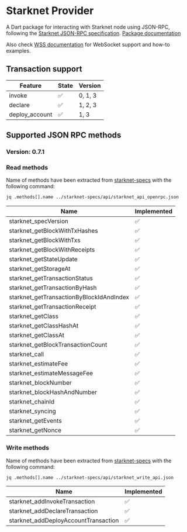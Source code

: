 # Starknet Provider

A Dart package for interacting with Starknet node using JSON-RPC, following the [Starknet JSON-RPC specification](https://github.com/starkware-libs/starknet-specs.git).
[Package documentation](https://pub.dev/documentation/starknet_provider/latest/)

Also check [WSS documentation](packages/starknet-provider-wss) for WebSocket support and how-to examples.

## Transaction support

| Feature        | State | Version |
| -------------- | ----- | ------- |
| invoke         | ✅    | 0, 1, 3 |
| declare        | ✅    | 1, 2, 3 |
| deploy_account | ✅    | 1, 3    |

## Supported JSON RPC methods

### Version: 0.7.1

### Read methods

Name of methods have been extracted from [starknet-specs](https://github.com/starkware-libs/starknet-specs.git) with the following command:

```bash
jq .methods[].name ../starknet-specs/api/starknet_api_openrpc.json
```

| Name                                     | Implemented |
| ---------------------------------------- | ----------- |
| starknet_specVersion                     | ✅          |
| starknet_getBlockWithTxHashes            | ✅          |
| starknet_getBlockWithTxs                 | ✅          |
| starknet_getBlockWithReceipts            | ✅          |
| starknet_getStateUpdate                  | ✅          |
| starknet_getStorageAt                    | ✅          |
| starknet_getTransactionStatus            | ✅          |
| starknet_getTransactionByHash            | ✅          |
| starknet_getTransactionByBlockIdAndIndex | ✅          |
| starknet_getTransactionReceipt           | ✅          |
| starknet_getClass                        | ✅          |
| starknet_getClassHashAt                  | ✅          |
| starknet_getClassAt                      | ✅          |
| starknet_getBlockTransactionCount        | ✅          |
| starknet_call                            | ✅          |
| starknet_estimateFee                     | ✅          |
| starknet_estimateMessageFee              | ✅          |
| starknet_blockNumber                     | ✅          |
| starknet_blockHashAndNumber              | ✅          |
| starknet_chainId                         | ✅          |
| starknet_syncing                         | ✅          |
| starknet_getEvents                       | ✅          |
| starknet_getNonce                        | ✅          |

### Write methods

Name of methods have been extracted from [starknet-specs](https://github.com/starkware-libs/starknet-specs.git) with the following command:

```bash
jq .methods[].name ../starknet-specs/api/starknet_write_api.json
```

| Name                                 | Implemented |
| ------------------------------------ | ----------- |
| starknet_addInvokeTransaction        | ✅          |
| starknet_addDeclareTransaction       | ✅          |
| starknet_addDeployAccountTransaction | ✅          |

